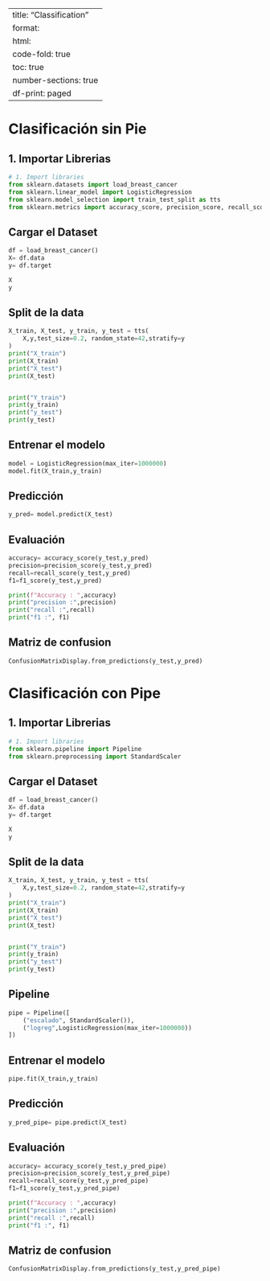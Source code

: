 
---
title: "Classification"
format:
  html:
    code-fold: true
    toc: true
    number-sections: true
    df-print: paged
---
# Clasificación sin Pie

## 1. Importar Librerias

```python
# 1. Import libraries
from sklearn.datasets import load_breast_cancer
from sklearn.linear_model import LogisticRegression
from sklearn.model_selection import train_test_split as tts
from sklearn.metrics import accuracy_score, precision_score, recall_score, f1_score, ConfusionMatrixDisplay
```

## Cargar el Dataset



```python
df = load_breast_cancer()
X= df.data
y= df.target

X
y
```

## Split de la data


```python
X_train, X_test, y_train, y_test = tts(
    X,y,test_size=0.2, random_state=42,stratify=y
)
print("X_train")
print(X_train)
print("X_test")
print(X_test)


print("Y_train")
print(y_train)
print("y_test")
print(y_test)
```

## Entrenar el modelo

```python
model = LogisticRegression(max_iter=1000000)
model.fit(X_train,y_train)


```

## Predicción


```python
y_pred= model.predict(X_test)

```

## Evaluación


```python
accuracy= accuracy_score(y_test,y_pred)
precision=precision_score(y_test,y_pred)
recall=recall_score(y_test,y_pred)
f1=f1_score(y_test,y_pred)

print(f"Accuracy : ",accuracy)
print("precision :",precision)
print("recall :",recall)
print("f1 :", f1)

```

## Matriz de confusion


```python
ConfusionMatrixDisplay.from_predictions(y_test,y_pred)
```

# Clasificación con Pipe

## 1. Importar Librerias

```python
# 1. Import libraries
from sklearn.pipeline import Pipeline
from sklearn.preprocessing import StandardScaler
```



## Cargar el Dataset

```python
df = load_breast_cancer()
X= df.data
y= df.target

X
y
```

## Split de la data

```python
X_train, X_test, y_train, y_test = tts(
    X,y,test_size=0.2, random_state=42,stratify=y
)
print("X_train")
print(X_train)
print("X_test")
print(X_test)


print("Y_train")
print(y_train)
print("y_test")
print(y_test)
```

## Pipeline
```python
pipe = Pipeline([
    ("escalado", StandardScaler()),
    ("logreg",LogisticRegression(max_iter=1000000))
])
```


## Entrenar el modelo

```python
pipe.fit(X_train,y_train)
```

## Predicción

```python
y_pred_pipe= pipe.predict(X_test)

```

## Evaluación


```python
accuracy= accuracy_score(y_test,y_pred_pipe)
precision=precision_score(y_test,y_pred_pipe)
recall=recall_score(y_test,y_pred_pipe)
f1=f1_score(y_test,y_pred_pipe)

print(f"Accuracy : ",accuracy)
print("precision :",precision)
print("recall :",recall)
print("f1 :", f1)

```

## Matriz de confusion


```python
ConfusionMatrixDisplay.from_predictions(y_test,y_pred_pipe)
```
